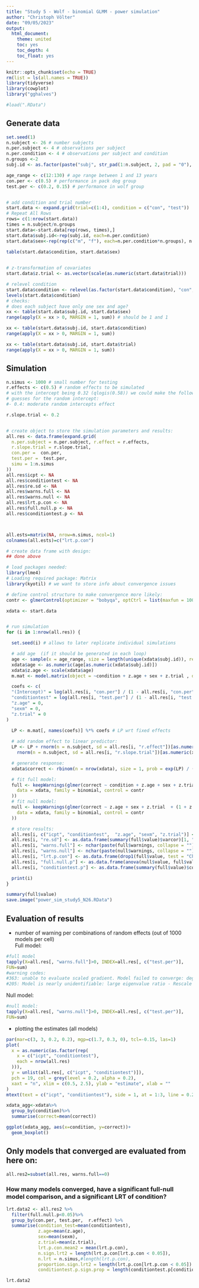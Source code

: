 ```yaml
---
title: "Study 5 - Wolf - binomial GLMM - power simulation"
author: "Christoph Völter"
date: "09/05/2023"
output: 
  html_document:
    theme: united
    toc: yes
    toc_depth: 4
    toc_float: yes
---
```


```r
knitr::opts_chunk$set(echo = TRUE)
rm(list = ls(all.names = TRUE))
library(tidyverse)
library(cowplot)
library("gghalves")

#load(".RData")
```

## Generate data

```r
set.seed(1)
n.subject <- 26 # number subjects
n.per.subject <- 4 # observations per subject
n.per.condition <- 4 # observations per subject and condition
n.groups <-2
subj.id <- as.factor(paste("subj", str_pad(1:n.subject, 2, pad = "0"), sep = "."))

age_range <- c(12:130) # age range between 1 and 13 years
con.per <- c(0.5) # performance in pack dog group
test.per <- c(0.2, 0.15) # performance in wolf group


# add condition and trial number
start.data <- expand.grid(trial=c(1:4), condition = c("con", "test"))
# Repeat All Rows
rows= c(1:nrow(start.data))
times = n.subject/n.groups
start.data<-start.data[rep(rows, times),]
start.data$subj.id<-rep(subj.id, each=n.per.condition)
start.data$sex<-rep(rep(c("m", "f"), each=n.per.condition*n.groups), n.subject)[1:nrow(start.data)]

table(start.data$condition, start.data$sex)

          
# z-transformation of covariates
start.data$z.trial <- as.vector(scale(as.numeric(start.data$trial)))

# relevel condition
start.data$condition <- relevel(as.factor(start.data$condition), "con", "test")
levels(start.data$condition)
# checks:
# does each subject have only one sex and age?
xx <- table(start.data$subj.id, start.data$sex)
range(apply(X = xx > 0, MARGIN = 1, sum)) # should be 1 and 1

xx <- table(start.data$subj.id, start.data$condition)
range(apply(X = xx > 0, MARGIN = 1, sum))

xx <- table(start.data$subj.id, start.data$trial)
range(apply(X = xx > 0, MARGIN = 1, sum))

```

## Simulation

```r
n.simus <- 1000 # small number for testing
r.effects <- c(0.5) # random effects to be simulated
# with the intercept being 0.32 (qlogis(0.58)) we could make the following
# guesses for the random intercept:
#- 0.4: moderate random intercepts effect

r.slope.trial <- 0.2


# create object to store the simulation parameters and results:
all.res <- data.frame(expand.grid(
  n.per.subject = n.per.subject, r.effect = r.effects, 
  r.slope.trial = r.slope.trial,   
  con.per =  con.per,
  test.per =  test.per,
  simu = 1:n.simus
))
all.res$icpt <- NA
all.res$conditiontest <- NA
all.res$re.sd <- NA
all.res$warns.full <- NA
all.res$warns.null <- NA
all.res$lrt.p.con <- NA
all.res$full.null.p <- NA
all.res$conditiontest.p <- NA



all.ests=matrix(NA, nrow=n.simus, ncol=1)
colnames(all.ests)=c("lrt.p.con")

# create data frame with design:
## done above

# load packages needed:
library(lme4)
# Loading required package: Matrix
library(kyotil) # we want to store info about convergence issues

# define control structure to make convergence more likely:
contr <- glmerControl(optimizer = "bobyqa", optCtrl = list(maxfun = 10000))

xdata <- start.data


# run simulation
for (i in 1:nrow(all.res)) {

  set.seed(i) # allows to later replicate individual simulations

  # add age  (if it should be generated in each loop)
  age <- sample(x = age_range, size = length(unique(xdata$subj.id)), replace = T)
  xdata$age <- as.numeric(age[as.numeric(xdata$subj.id)])
  xdata$z.age <- scale(xdata$age)
  m.mat <- model.matrix(object = ~condition + z.age + sex + z.trial , data = xdata) # create model martix

  coefs <- c(
  "(Intercept)" = log(all.res[i, "con.per"] / (1 - all.res[i, "con.per"])),
  "conditiontest" = log(all.res[i, "test.per"] / (1 - all.res[i, "test.per"] )) - log(all.res[i, "con.per"] / (1 - all.res[i, "con.per"])),
  "z.age" = 0,
  "sexm" = 0,
  "z.trial" = 0
)
  
  LP <- m.mat[, names(coefs)] %*% coefs # LP wrt fixed effects

  # add random effect to linear predictor:
  LP <- LP + rnorm(n = n.subject, sd = all.res[i, "r.effect"])[as.numeric(xdata$subj.id)] +
    rnorm(n = n.subject, sd = all.res[i, "r.slope.trial"])[as.numeric(xdata$subj.id)] * xdata$z.trial 

  # generate response:
  xdata$correct <- rbinom(n = nrow(xdata), size = 1, prob = exp(LP) / (1 + exp(LP)))

  # fit full model:
  full <- keepWarnings(glmer(correct ~ condition + z.age + sex + z.trial + (1 +  z.trial|| subj.id),
    data = xdata, family = binomial, control = contr
  ))
  # fit null model:
  null <- keepWarnings(glmer(correct ~ z.age + sex + z.trial  + (1 + z.trial|| subj.id),
    data = xdata, family = binomial, control = contr
  ))

  # store results:
  all.res[i, c("icpt", "conditiontest",  "z.age", "sexm", "z.trial")] <- fixef(full$value)
  all.res[i, "re.sd"] <- as.data.frame(summary(full$value)$varcor)[1, "sdcor"]
  all.res[i, "warns.full"] <- nchar(paste(full$warnings, collapse = ""))
  all.res[i, "warns.null"] <- nchar(paste(null$warnings, collapse = ""))
  all.res[i, "lrt.p.con"] <- as.data.frame(drop1(full$value, test = "Chisq"))["condition", "Pr(Chi)"]
  all.res[i, "full.null.p"] <- as.data.frame(anova(null$value, full$value, test = "Chisq"))[2, "Pr(>Chisq)"]
  all.res[i, "conditiontest.p"] <- as.data.frame(summary(full$value)$coef)["conditiontest", "Pr(>|z|)"]

  print(i)
}

summary(full$value)
save.image("power_sim_study5_N26.RData")
```

## Evaluation of results 

* number of warning per combinations of random effects (out of 1000 models per cell)  
Full model:  
```r
#full model
tapply(X=all.res[, "warns.full"]>0, INDEX=all.res[, c("test.per")],
FUN=sum)
#warning codes: 
#363: unable to evaluate scaled gradient. Model failed to converge: degenerate  Hessian with 1 negative eigenvalues
#205: Model is nearly unidentifiable: large eigenvalue ratio - Rescale variables?
```

Null model:  
```r
#null model: 
tapply(X=all.res[, "warns.null"]>0, INDEX=all.res[, c("test.per")],
FUN=sum)
```

* plotting the estimates (all models)

```r
par(mar=c(3, 3, 0.2, 0.2), mgp=c(1.7, 0.3, 0), tcl=-0.15, las=1)
plot(
  x = as.numeric(as.factor(rep(
    x = c("icpt", "conditiontest"),
    each = nrow(all.res)
  ))),
  y = unlist(all.res[, c("icpt", "conditiontest")]),
  pch = 19, col = grey(level = 0.2, alpha = 0.2),
  xaxt = "n", xlim = c(0.5, 2.5), ylab = "estimate", xlab = ""
)
mtext(text = c("icpt", "conditiontest"), side = 1, at = 1:3, line = 0.2)
```
```r
xdata_agg<-xdata%>%
  group_by(condition)%>%
  summarise(correct=mean(correct))

ggplot(xdata_agg, aes(x=condition, y=correct))+
  geom_boxplot()
```

## Only models that converged are evaluated from here on:  

```r
all.res2=subset(all.res, warns.full==0)


```


### How many models converged, have a significant full-null model comparison, and a significant LRT of condition?  
```r

lrt.data2 <- all.res2 %>%
  filter(full.null.p<0.05)%>%
  group_by(con.per, test.per,  r.effect) %>%
  summarise(condition_test=mean(conditiontest),
            z.age=mean(z.age),
            sex=mean(sexm),
            z.trial=mean(z.trial),
            lrt.p.con.mean2 = mean(lrt.p.con), 
            n.sign.lrt2 = length(lrt.p.con[lrt.p.con < 0.05]), 
            n.lrt = n.simus,#length(lrt.p.con), 
            proportion.sign.lrt2 = length(lrt.p.con[lrt.p.con < 0.05]) / n.simus,
            conditiontest.p.sign.prop = length(conditiontest.p[conditiontest.p < 0.05]) / n.simus)

lrt.data2
```
